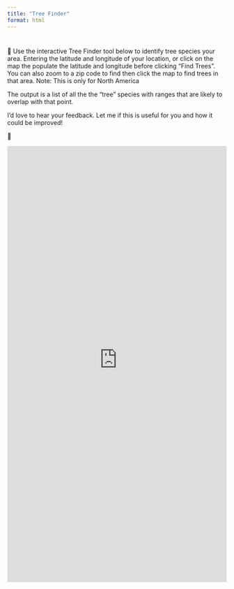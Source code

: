 ```yaml
---
title: "Tree Finder"
format: html
---
```


# 

🌳 Use the interactive Tree Finder tool below to identify tree species your area. Entering the latitude and longitude of your location, or click on the map the populate the latitude and longitude before clicking "Find Trees". You can also zoom to a zip code to find then click the map to find trees in that area. Note: This is only for North America

The output is a list of all the the "tree" species with ranges that are
likely to overlap with that point.

I'd love to hear your feedback. Let me if this is useful for you and how it could be improved!

🌳

<iframe 
    src="https://nameless-meadow-06017-9ee2b7316d7a.herokuapp.com/" 
    width="100%" 
    height="1000" 
    style="border: none;">
</iframe>

